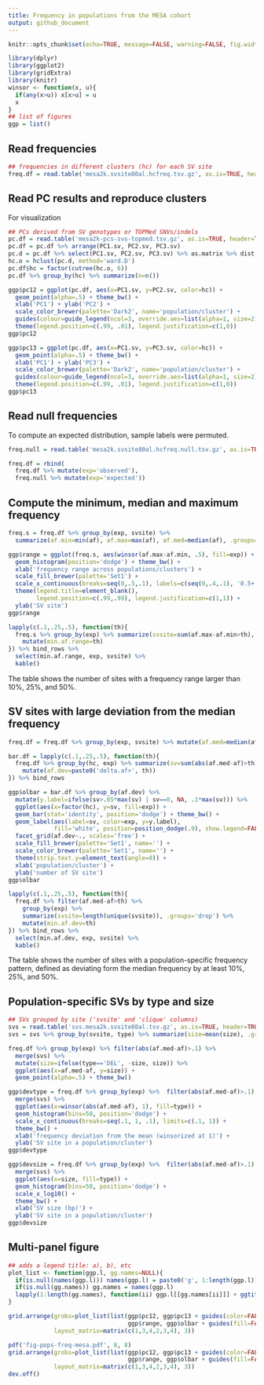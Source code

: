 ```yaml
---
title: Frequency in populations from the MESA cohort
output: github_document
---
```


```r
knitr::opts_chunk$set(echo=TRUE, message=FALSE, warning=FALSE, fig.width=10)
```

```r
library(dplyr)
library(ggplot2)
library(gridExtra)
library(knitr)
winsor <- function(x, u){
  if(any(x>u)) x[x>u] = u
  x
}
## list of figures
ggp = list()
```

## Read frequencies

```r
## frequencies in different clusters (hc) for each SV site
freq.df = read.table('mesa2k.svsite80al.hcfreq.tsv.gz', as.is=TRUE, header=TRUE)
```

## Read PC results and reproduce clusters

For visualization

```r
## PCs derived from SV genotypes or TOPMed SNVs/indels
pc.df = read.table('mesa2k-pcs-svs-topmed.tsv.gz', as.is=TRUE, header=TRUE)
pc.df = pc.df %>% arrange(PC1.sv, PC2.sv, PC3.sv)
pc.d = pc.df %>% select(PC1.sv, PC2.sv, PC3.sv) %>% as.matrix %>% dist
hc.o = hclust(pc.d, method='ward.D')
pc.df$hc = factor(cutree(hc.o, 6))
pc.df %>% group_by(hc) %>% summarize(n=n())

ggp$pc12 = ggplot(pc.df, aes(x=PC1.sv, y=PC2.sv, color=hc)) +
  geom_point(alpha=.5) + theme_bw() +
  xlab('PC1') + ylab('PC2') +
  scale_color_brewer(palette='Dark2', name='population/cluster') +
  guides(colour=guide_legend(ncol=3, override.aes=list(alpha=1, size=2))) + 
  theme(legend.position=c(.99, .01), legend.justification=c(1,0))
ggp$pc12

ggp$pc13 = ggplot(pc.df, aes(x=PC1.sv, y=PC3.sv, color=hc)) +
  geom_point(alpha=.5) + theme_bw() + 
  xlab('PC1') + ylab('PC3') +
  scale_color_brewer(palette='Dark2', name='population/cluster') +
  guides(colour=guide_legend(ncol=3, override.aes=list(alpha=1, size=2))) + 
  theme(legend.position=c(.99, .01), legend.justification=c(1,0))
ggp$pc13
```

## Read null frequencies

To compute an expected distribution, sample labels were permuted.

```r
freq.null = read.table('mesa2k.svsite80al.hcfreq.null.tsv.gz', as.is=TRUE, header=TRUE)

freq.df = rbind(
  freq.df %>% mutate(exp='observed'),
  freq.null %>% mutate(exp='expected'))
```

## Compute the minimum, median and maximum frequency

```r
freq.s = freq.df %>% group_by(exp, svsite) %>%
  summarize(af.min=min(af), af.max=max(af), af.med=median(af), .groups='drop')

ggp$range = ggplot(freq.s, aes(winsor(af.max-af.min, .5), fill=exp)) +
  geom_histogram(position='dodge') + theme_bw() +
  xlab('frequency range across populations/clusters') +
  scale_fill_brewer(palette='Set1') +
  scale_x_continuous(breaks=seq(0,.5,.1), labels=c(seq(0,.4,.1), '0.5+')) + 
  theme(legend.title=element_blank(),
        legend.position=c(.99,.99), legend.justification=c(1,1)) + 
  ylab('SV site')
ggp$range

lapply(c(.1,.25,.5), function(th){
  freq.s %>% group_by(exp) %>% summarize(svsite=sum(af.max-af.min>th), .groups='drop') %>% 
    mutate(min.af.range=th)
}) %>% bind_rows %>%
  select(min.af.range, exp, svsite) %>%
  kable()
```

The table shows the number of sites with a frequency range larger than 10%, 25%, and 50%.

## SV sites with large deviation from the median frequency

```r
freq.df = freq.df %>% group_by(exp, svsite) %>% mutate(af.med=median(af))

bar.df = lapply(c(.1,.25,.5), function(th){
  freq.df %>% group_by(hc, exp) %>% summarize(sv=sum(abs(af.med-af)>th), .groups='drop') %>% 
    mutate(af.dev=paste0('delta.af>', th))
}) %>% bind_rows

ggp$olbar = bar.df %>% group_by(af.dev) %>%
  mutate(y.label=ifelse(sv>.05*max(sv) | sv==0, NA, .1*max(sv))) %>% 
  ggplot(aes(x=factor(hc), y=sv, fill=exp)) + 
  geom_bar(stat='identity', position='dodge') + theme_bw() +
  geom_label(aes(label=sv, color=exp, y=y.label),
             fill='white', position=position_dodge(.9), show.legend=FALSE) + 
  facet_grid(af.dev~., scales='free') + 
  scale_fill_brewer(palette='Set1', name='') + 
  scale_color_brewer(palette='Set1', name='') +
  theme(strip.text.y=element_text(angle=0)) + 
  xlab('population/cluster') +
  ylab('number of SV site')
ggp$olbar

lapply(c(.1,.25,.5), function(th){
  freq.df %>% filter(af.med-af>th) %>%
    group_by(exp) %>%
    summarize(svsite=length(unique(svsite)), .groups='drop') %>% 
    mutate(min.af.dev=th)
}) %>% bind_rows %>%
  select(min.af.dev, exp, svsite) %>%
  kable()
```

The table shows the number of sites with a population-specific frequency pattern, defined as deviating form the median frequency by at least 10%, 25%, and 50%.

## Population-specific SVs by type and size

```r
## SVs grouped by site ('svsite' and 'clique' columns)
svs = read.table('svs.mesa2k.svsite80al.tsv.gz', as.is=TRUE, header=TRUE)
svs = svs %>% group_by(svsite, type) %>% summarize(size=mean(size), .groups='drop')

freq.df %>% group_by(exp) %>% filter(abs(af.med-af)>.1) %>% 
  merge(svs) %>%
  mutate(size=ifelse(type=='DEL', -size, size)) %>% 
  ggplot(aes(x=af.med-af, y=size)) +
  geom_point(alpha=.5) + theme_bw()

ggp$devtype = freq.df %>% group_by(exp) %>%  filter(abs(af.med-af)>.1) %>% 
  merge(svs) %>%
  ggplot(aes(x=winsor(abs(af.med-af), 1), fill=type)) +
  geom_histogram(bins=50, position='dodge') +
  scale_x_continuous(breaks=seq(.1, 1, .1), limits=c(.1, 1)) + 
  theme_bw() +
  xlab('frequency deviation from the mean (winsorized at 1)') +
  ylab('SV site in a population/cluster')
ggp$devtype

ggp$devsize = freq.df %>% group_by(exp) %>%  filter(abs(af.med-af)>.1) %>% 
  merge(svs) %>%
  ggplot(aes(x=size, fill=type)) +
  geom_histogram(bins=50, position='dodge') +
  scale_x_log10() + 
  theme_bw() +
  xlab('SV size (bp)') +
  ylab('SV site in a population/cluster')
ggp$devsize
```


## Multi-panel figure

```r
## adds a legend title: a), b), etc
plot_list <- function(ggp.l, gg.names=NULL){
  if(is.null(names(ggp.l))) names(ggp.l) = paste0('g', 1:length(ggp.l))
  if(is.null(gg.names)) gg.names = names(ggp.l)
  lapply(1:length(gg.names), function(ii) ggp.l[[gg.names[ii]]] + ggtitle(paste0(letters[ii], ')')))
}

grid.arrange(grobs=plot_list(list(ggp$pc12, ggp$pc13 + guides(color=FALSE),
                                  ggp$range, ggp$olbar + guides(fill=FALSE))),
             layout_matrix=matrix(c(1,3,4,2,3,4), 3))

pdf('fig-pops-freq-mesa.pdf', 8, 8)
grid.arrange(grobs=plot_list(list(ggp$pc12, ggp$pc13 + guides(color=FALSE),
                                  ggp$range, ggp$olbar + guides(fill=FALSE))),
             layout_matrix=matrix(c(1,3,4,2,3,4), 3))
dev.off()
```
